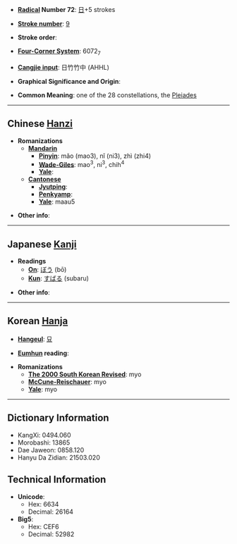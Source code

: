 * '''[[Wiktionary:Chinese radical index| Radical]] Number 72''': [[Wiktionary:Chinese radical index 日|日]]+5 strokes

* '''[[Wiktionary:Chinese total strokes index|Stroke number]]''': [[Wiktionary:Chinese total strokes index 9|9]]

* '''Stroke order''': 

* '''[[Wiktionary:Chinese four corner index|Four-Corner System]]''': 6072<sub>7</sub>

* '''[[Wiktionary:Chinese Cangjie index|Cangjie input]]''': 日竹竹中 (AHHL)

* '''Graphical Significance and Origin''': 

* '''Common Meaning''': one of the 28 constellations, the [[Pleiades]]

----

== Chinese [[Hanzi]] ==

* '''Romanizations'''
** '''[[Mandarin]]'''
*** '''[[Pinyin]]''': mǎo (mao3), nǐ (ni3), zhì (zhi4)
*** '''[[Wade-Giles]]''': mao<sup>3</sup>, ni<sup>3</sup>, chih<sup>4</sup>
*** '''[[Yale]]''': 
** '''[[Cantonese]]'''
*** '''[[Jyutping]]''':
*** '''[[Penkyamp]]''': 
*** '''[[Yale]]''': maau5

* '''Other info''': 

----

== Japanese [[Kanji]] ==

* '''Readings'''
** '''[[On]]''': [[ぼう]] (bō)
** '''[[Kun]]''': [[すばる]] (subaru)

* '''Other info''':  

----

== Korean [[Hanja]] ==

* '''[[Hangeul]]''': [[묘]]

* '''[[Eumhun]] reading''': 

* '''Romanizations'''
** '''[[The 2000 South Korean Revised Romanization|The 2000 South Korean Revised]]''': myo
** '''[[McCune-Reischauer]]''': myo
** '''[[Yale]]''': myo

----

== Dictionary Information ==

* KangXi: 0494.060
* Morobashi: 13865
* Dae Jaweon: 0858.120
* Hanyu Da Zidian: 21503.020

== Technical Information ==

* '''Unicode''':
** Hex: 6634
** Decimal: 26164
* '''Big5''':
** Hex: CEF6
** Decimal: 52982